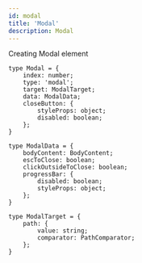 ```yaml
---
id: modal
title: 'Modal'
description: Modal
---
```


Creating Modal element

```
type Modal = {
    index: number;
    type: 'modal';
    target: ModalTarget;
    data: ModalData;
    closeButton: {
        styleProps: object;
        disabled: boolean;
    };
}

type ModalData = {
    bodyContent: BodyContent;
    escToClose: boolean;
    clickOutsideToClose: boolean;
    progressBar: {
        disabled: boolean;
        styleProps: object;
    };
}

type ModalTarget = {
    path: {
        value: string;
        comparator: PathComparator;
    };
}

```
